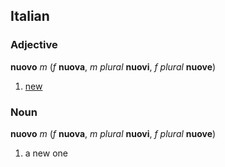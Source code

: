 ==Italian==
===Adjective===
'''nuovo''' ''m'' (''f'' '''nuova''', ''m plural'' '''nuovi''', ''f plural'' '''nuove''')

#[[new]]

===Noun===
'''nuovo''' ''m'' (''f'' '''nuova''', ''m plural'' '''nuovi''', ''f plural'' '''nuove''')

#a new one